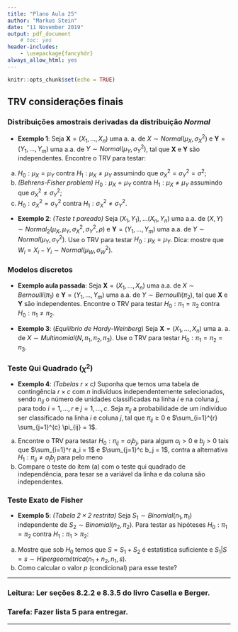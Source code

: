 ```yaml
---
title: "Plano Aula 25"
author: "Markus Stein"
date: "11 November 2019"
output: pdf_document
    # toc: yes
header-includes:
    - \usepackage{fancyhdr}
always_allow_html: yes
---
```

\addtolength{\headheight}{1.0cm} 
\pagestyle{fancyplain} 
\rhead{\includegraphics[height=1.5cm]{Logo-40-anos-estatistica.png}}
\lhead{\includegraphics[height=1.5cm]{logoIME60.jpg}}
\chead{UNIVERSIDADE FEDERAL DO RIO GRANDE DO SUL \\
INSTITUTO DE MATEMÁTICA E ESTATÍSTICA \\
DEPARTAMENTO DE ESTATÍSTICA \\
\vspace{0.3cm}
MAT02023 - INFERÊNCIA B - 2019/2
}
\renewcommand{\headrulewidth}{0pt} 


```r
knitr::opts_chunk$set(echo = TRUE)
```


## TRV considerações finais

### Distribuições amostrais derivadas da distribuição *Normal*

* **Exemplo 1**: Seja $\boldsymbol{X} = (X_1, \ldots, X_n)$ uma a. a. de $X \sim Normal(\mu_X, \sigma^2_X)$ e $\boldsymbol{Y} = (Y_1, \ldots, Y_m)$ uma a.a. de $Y \sim Normal(\mu_Y, \sigma^2_Y)$, tal que $\boldsymbol{X}$ e $\boldsymbol{Y}$ são independentes. Encontre o TRV para testar:
a. $H_0: \mu_X = \mu_Y$ contra $H_1: \mu_X \neq \mu_Y$ assumindo que $\sigma^2_X = \sigma^2_Y = \sigma^2$;
b. *(Behrens-Fisher problem)* $H_0: \mu_X = \mu_Y$ contra $H_1: \mu_X \neq \mu_Y$ assumindo que $\sigma^2_X \neq \sigma^2_Y$;
c. $H_0: \sigma^2_X = \sigma^2_Y$ contra $H_1: \sigma^2_X \neq \sigma^2_Y$.   

<!-- \vspace{0.5cm}   -->
  
* **Exemplo 2**: *(Teste $t$ pareado)* Seja $(X_1, Y_1), \ldots (X_n, Y_n)$ uma a.a. de $(X, Y) \sim Normal_2(\mu_X, \mu_Y, \sigma^2_X, \sigma^2_Y, \rho)$ e $\boldsymbol{Y} = (Y_1, \ldots, Y_m)$ uma a.a. de $Y \sim Normal(\mu_Y, \sigma^2_Y)$. Use o TRV para testar $H_0: \mu_X = \mu_Y$. Dica: mostre que $W_i = X_i - Y_i \sim Normal(\mu_W, \sigma^2_W)$. 

<!-- \vspace{0.5cm}   -->


### Modelos discretos

* **Exemplo aula passada**: Seja $\boldsymbol{X} = (X_1, \ldots, X_n)$ uma a.a. de $X \sim Bernoulli(\pi_1)$ e $\boldsymbol{Y} = (Y_1, \ldots, Y_m)$ uma a.a. de $Y \sim Bernoulli(\pi_2)$, tal que $\boldsymbol{X}$ e $\boldsymbol{Y}$ são independentes. Encontre o TRV para testar $H_0: \pi_1 = \pi_2$ contra $H_0: \pi_1 \neq \pi_2$.

<!-- \vspace{0.5cm}   -->

* **Exemplo 3**: (*Equilíbrio de Hardy-Weinberg*) Seja $\boldsymbol{X} = (X_1, \ldots, X_n)$ uma a. a. de $X \sim Multinomial(N, \pi_1, \pi_2, \pi_3)$. Use o TRV para testar $H_0: \pi_1 = \pi_2 = \pi_3$.  


<!-- \vspace{0.5cm}   -->


### Teste Qui Quadrado ($\chi^2$)
* **Exemplo 4**: *(Tabelas $r \times c$)*  Suponha que temos uma tabela de contingência $r \times c$ com $n$ indivíduos independentemente selecionados, sendo $n_{ij}$ o número de unidades classificadas na linha $i$ e na coluna $j$, para todo $i=1, \ldots, r$ e $j=1, \ldots, c$. Seja $\pi_{ij}$ a probabilidade de um indivíduo ser classificado na linha $i$ e coluna $j$, tal que $\pi_{ij} \geq 0$ e $\sum_{i=1}^{r} \sum_{j=1}^{c} \pi_{ij} = 1$.
a. Encontre o TRV para testar $H_0: \pi_{ij} = a_i b_j$, para algum $a_i > 0$ e $b_j>0$ tais que $\sum_{i=1}^r a_i = 1$ e $\sum_{j=1}^c b_j = 1$, contra a alternativa $H_1: \pi_{ij} \neq a_i b_j$ para pelo meno 
b. Compare o teste do ítem (a) com o teste qui quadrado de independência, para tesar se a variável da linha e da coluna são independentes.



### Teste Exato de Fisher
<!-- Exercício 8.48 do Casella -->
<!-- https://newonlinecourses.science.psu.edu/stat504/node/89/ -->
* **Exemplo 5**: *(Tabela $2 \times 2$ restrita)* Seja $S_1 \sim Binomial(n_1, \pi_1)$ independente de $S_2 \sim Binomial(n_2, \pi_2)$. Para testar as hipóteses $H_0: \pi_1 = \pi_2$ contra $H_1: \pi_1 > \pi_2$:
a. Mostre que sob $H_0$ temos que $S = S_1 + S_2$ é estatística suficiente e $S_1 \vert S = s \sim \textit{Hipergeométrica}(n_1+n_2, n_1, s)$.
b. Como calcular o valor $p$ (condicional) para esse teste?  



\vspace{1cm}

***
<!-- ### Tarefa: Fazer a lista 3 para entregar. -->
### Leitura: Ler seções 8.2.2 e 8.3.5 do livro Casella e Berger.

### Tarefa: Fazer lista 5 para entregar.
***

<!-- pagina thomas - intervalos -->
<!-- https://notstatschat.rbind.io/2019/06/11/confidence-intervals-not-a-very-strong-property/ -->
<!-- https://notstatschat.rbind.io/2019/06/20/wald-score-lrt-the-picture/ -->

<!-- - writing design -->
<!-- - EM algorithm - git project and rmd; -->
<!-- - SES -->
<!-- - InfB -->
<!--   - marcar sala -->


<!-- explorar nivel e tamanho de testes -->
<!-- explorar nível de confiança e cobertura do intervalo  -->
<!-- fazer questões da prova... teste bayesiano por intervalo??? ver questões que faltaram ser abordadaqs na prova -->


<!-- discussão p-valor??? leituras ...debora mayo... -->
<!-- ### Discussão: Controvérsia sobre Significância Estatística e Valor $p$   -->
<!-- * *Scientists rise up against statistical significance* (https://www.nature.com/articles/d41586-019-00857-9)   -->
<!--     + Idéia de Fisher sobre verossimilhança e testes de significância? Já dizia isso. (livro do Fisher "Statistical Methods and Scientific Inference", pgs. 72 e 35)    -->
<!--     + Significado de probabilidade (Fisher, pg. 32) -->
<!--     + **Verossimilhança** *versus* **probabilidade**.   -->

<!-- \vspace{0.5cm} -->

<!-- * (Artigo recente 3 páginas) *Why are p-Values Controversial?*   -->
<!--     + (https://amstat.tandfonline.com/doi/full/10.1080/00031305.2016.1277161#.XaSPy_dRduQ)    -->

<!-- \vspace{0.5cm} -->

<!-- * (Artigo bastante completo) *Statistical tests, P values, confidence intervals, and power: a guide to misinterpretations.*   -->
<!--     + (https://www.ncbi.nlm.nih.gov/pubmed/27209009)     -->

<!-- \vspace{0.5cm} -->

<!-- * (Artigo recente 3 páginas) *Are confidence intervals better termed “uncertainty intervals”?*   -->
<!--     + (https://www.bmj.com/content/bmj/366/bmj.l5381.full.pdf)    -->

<!-- Debora Mayo -->
<!-- https://errorstatistics.com/2019/06/17/the-2019-asa-guide-to-p-values-and-statistical-significance-dont-say-what-you-dont-mean-some-recommendations/ -->


<!-- lista 4 - pegar lista 5 e 6 da marcia-->
<!-- - razão de verossimilhanças monótona -->
<!-- - valor $p$ ...exercicios do casella esta estensos -->
<!-- - testes como intervalos... -->
<!-- - testes bayesianos -->

<!-- lista 5 - pegar exercicios da lista 3 -->
<!-- - teste assintóticos -->
<!-- - TRV para diferenças, razões -->
<!-- - intervalos e testes -->

<!-- lista 6 -->
<!-- - Teste bayesianos -->
<!-- - https://rpubs.com/ulamht/470151 -->
<!-- - http://web.stanford.edu/class/stats200/Lecture20.pdf -->




<!-- aula 28 -->
<!-- - Testes assintóticos -->


<!-- ### Distribuição Categórica (Multinoulli) e Multinomial -->
<!-- Seja $\boldsymbol{I} = (I_1, \ldots, I_k)$, tal que $I_i$  uma a. a. de $\boldsymbol{I} \sim \textit{Categórica}(\boldsymbol{\pi})$, em que $$, ou $\boldsymbol{X} \sim Multinoulli(\boldsymbol{\pi})$, ou $\boldsymbol{X} \sim Multinomial(1, \boldsymbol{\pi})$, então sua f.m.p. é dada por  -->
<!-- $$P({\boldsymbol{X} = \boldsymbol{x}}) = \pi_1^ \pi_k$$ -->
<!-- ou -->

<!-- $$f_{\boldsymbol{X}}(x) = $$ -->
